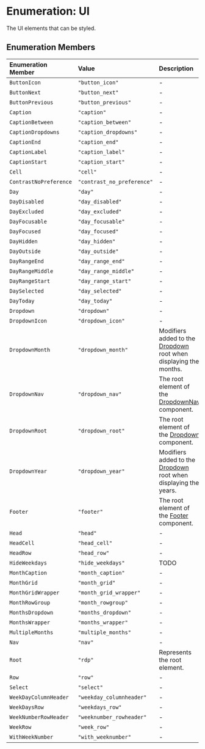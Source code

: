 # Enumeration: UI

The UI elements that can be styled.

## Enumeration Members

| Enumeration Member | Value | Description |
| :------ | :------ | :------ |
| `ButtonIcon` | `"button_icon"` | - |
| `ButtonNext` | `"button_next"` | - |
| `ButtonPrevious` | `"button_previous"` | - |
| `Caption` | `"caption"` | - |
| `CaptionBetween` | `"caption_between"` | - |
| `CaptionDropdowns` | `"caption_dropdowns"` | - |
| `CaptionEnd` | `"caption_end"` | - |
| `CaptionLabel` | `"caption_label"` | - |
| `CaptionStart` | `"caption_start"` | - |
| `Cell` | `"cell"` | - |
| `ContrastNoPreference` | `"contrast_no_preference"` | - |
| `Day` | `"day"` | - |
| `DayDisabled` | `"day_disabled"` | - |
| `DayExcluded` | `"day_excluded"` | - |
| `DayFocusable` | `"day_focusable"` | - |
| `DayFocused` | `"day_focused"` | - |
| `DayHidden` | `"day_hidden"` | - |
| `DayOutside` | `"day_outside"` | - |
| `DayRangeEnd` | `"day_range_end"` | - |
| `DayRangeMiddle` | `"day_range_middle"` | - |
| `DayRangeStart` | `"day_range_start"` | - |
| `DaySelected` | `"day_selected"` | - |
| `DayToday` | `"day_today"` | - |
| `Dropdown` | `"dropdown"` | - |
| `DropdownIcon` | `"dropdown_icon"` | - |
| `DropdownMonth` | `"dropdown_month"` | Modifiers added to the [Dropdown](/api/next/enumerations/UI.mdx) root when displaying the months. |
| `DropdownNav` | `"dropdown_nav"` | The root element of the [DropdownNav](/api/next/enumerations/UI.mdx) component. |
| `DropdownRoot` | `"dropdown_root"` | The root element of the [Dropdown](/api/next/enumerations/UI.mdx) component. |
| `DropdownYear` | `"dropdown_year"` | Modifiers added to the [Dropdown](/api/next/enumerations/UI.mdx) root when displaying the years. |
| `Footer` | `"footer"` | The root element of the [Footer](/api/next/enumerations/UI.mdx) component. |
| `Head` | `"head"` | - |
| `HeadCell` | `"head_cell"` | - |
| `HeadRow` | `"head_row"` | - |
| `HideWeekdays` | `"hide_weekdays"` | TODO |
| `MonthCaption` | `"month_caption"` | - |
| `MonthGrid` | `"month_grid"` | - |
| `MonthGridWrapper` | `"month_grid_wrapper"` | - |
| `MonthRowGroup` | `"month_rowgroup"` | - |
| `MonthsDropdown` | `"months_dropdown"` | - |
| `MonthsWrapper` | `"months_wrapper"` | - |
| `MultipleMonths` | `"multiple_months"` | - |
| `Nav` | `"nav"` | - |
| `Root` | `"rdp"` | Represents the root element. |
| `Row` | `"row"` | - |
| `Select` | `"select"` | - |
| `WeekDayColumnHeader` | `"weekday_columnheader"` | - |
| `WeekDaysRow` | `"weekdays_row"` | - |
| `WeekNumberRowHeader` | `"weeknumber_rowheader"` | - |
| `WeekRow` | `"week_row"` | - |
| `WithWeekNumber` | `"with_weeknumber"` | - |
